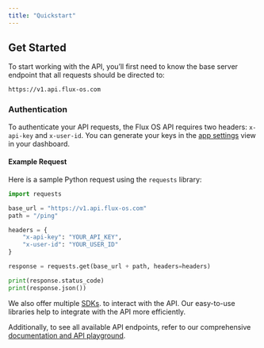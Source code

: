 ```yaml
---
title: "Quickstart"
---
```


## Get Started

To start working with the API, you’ll first need to know the base server endpoint that all requests should be directed to:

```
https://v1.api.flux-os.com
```

### Authentication

To authenticate your API requests, the Flux OS API requires two headers: `x-api-key` and `x-user-id`. You can generate your keys in the [app settings](https://dashboard.flux-os.com/settings) view in your dashboard.

#### Example Request

Here is a sample Python request using the `requests` library:

```python
import requests

base_url = "https://v1.api.flux-os.com"
path = "/ping"

headers = {
    "x-api-key": "YOUR_API_KEY",
    "x-user-id": "YOUR_USER_ID"
}

response = requests.get(base_url + path, headers=headers)

print(response.status_code)
print(response.json())
```

We also offer multiple [SDKs](https://docs.flux-os.com/sdks). to interact with the API. Our easy-to-use libraries help to integrate with the API more efficiently.

Additionally, to see all available API endpoints, refer to our comprehensive [ documentation and API playground](https://docs.flux-os.com/api-reference).
